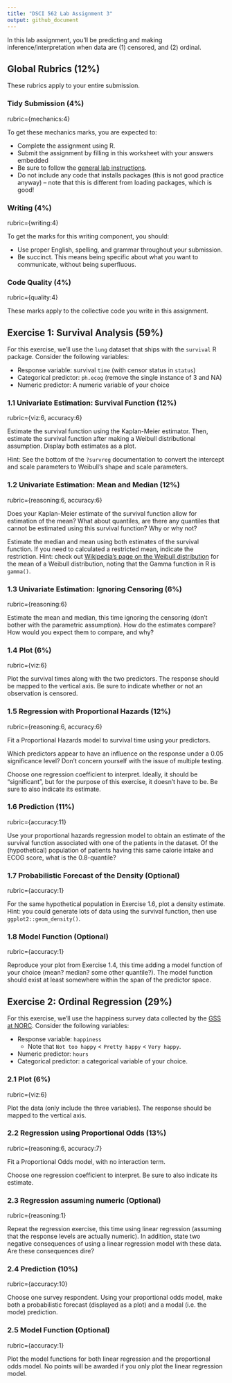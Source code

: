 ```yaml
---
title: "DSCI 562 Lab Assignment 3"
output: github_document
---
```


In this lab assignment, you'll be predicting and making inference/interpretation when data are (1) censored, and (2) ordinal.

## Global Rubrics (12%)

These rubrics apply to your entire submission.

### Tidy Submission (4%)
rubric={mechanics:4}

To get these mechanics marks, you are expected to:

- Complete the assignment using R.
- Submit the assignment by filling in this worksheet with your answers embedded
- Be sure to follow the [general lab instructions](https://ubc-mds.github.io/resources_pages/general_lab_instructions/).
- Do not include any code that installs packages (this is not good practice anyway) -- note that this is different from loading packages, which is good!

### Writing (4%)
rubric={writing:4}

To get the marks for this writing component, you should:

- Use proper English, spelling, and grammar throughout your submission.
- Be succinct. This means being specific about what you want to communicate, without being superfluous.

### Code Quality (4%)
rubric={quality:4}

These marks apply to the collective code you write in this assignment.

## Exercise 1: Survival Analysis (59%)

For this exercise, we'll use the `lung` dataset that ships with the `survival` R package. Consider the following variables:

- Response variable: survival `time` (with censor status in `status`)
- Categorical predictor: `ph.ecog` (remove the single instance of 3 and NA)
- Numeric predictor: A numeric variable of your choice


### 1.1 Univariate Estimation: Survival Function (12%)
rubric={viz:6, accuracy:6}

Estimate the survival function using the Kaplan-Meier estimator. Then, estimate the survival function after making a Weibull distributional assumption. Display both estimates as a plot.

Hint: See the bottom of the `?survreg` documentation to convert the intercept and scale parameters to Weibull's shape and scale parameters. 

### 1.2 Univariate Estimation: Mean and Median (12%)
rubric={reasoning:6, accuracy:6}

Does your Kaplan-Meier estimate of the survival function allow for estimation of the mean? What about quantiles, are there any quantiles that cannot be estimated using this survival function? Why or why not?

Estimate the median and mean using both estimates of the survival function. If you need to calculated a restricted mean, indicate the restriction. Hint: check out [Wikipedia's page on the Weibull distribution](https://en.wikipedia.org/wiki/Weibull_distribution) for the mean of a Weibull distribution, noting that the Gamma function in R is `gamma()`.


### 1.3 Univariate Estimation: Ignoring Censoring (6%)
rubric={reasoning:6}

Estimate the mean and median, this time ignoring the censoring (don't bother with the parametric assumption). How do the estimates compare? How would you expect them to compare, and why?


### 1.4 Plot (6%)
rubric={viz:6}

Plot the survival times along with the two predictors. The response should be mapped to the vertical axis. Be sure to indicate whether or not an observation is censored.


### 1.5 Regression with Proportional Hazards (12%)
rubric={reasoning:6, accuracy:6}

Fit a Proportional Hazards model to survival time using your predictors.  


Which predictors appear to have an influence on the response under a 0.05 significance level? Don't concern yourself with the issue of multiple testing.


Choose one regression coefficient to interpret. Ideally, it should be "significant", but for the purpose of this exercise, it doesn't have to be. Be sure to also indicate its estimate.


### 1.6 Prediction (11%)
rubric={accuracy:11}

Use your proportional hazards regression model to obtain an estimate of the survival function associated with one of the patients in the dataset. Of the (hypothetical) population of patients having this same calorie intake and ECOG score, what is the 0.8-quantile?


### 1.7 Probabilistic Forecast of the Density (Optional)
rubric={accuracy:1}

For the same hypothetical population in Exercise 1.6, plot a density estimate. Hint: you could generate lots of data using the survival function, then use `ggplot2::geom_density()`. 

### 1.8 Model Function (Optional)
rubric={accuracy:1}

Reproduce your plot from Exercise 1.4, this time adding a model function of your choice (mean? median? some other quantile?). The model function should exist at least somewhere within the span of the predictor space. 

## Exercise 2: Ordinal Regression (29%)

For this exercise, we'll use the happiness survey data collected by the [GSS at NORC](http://gss.norc.org/Get-The-Data). Consider the following variables:

- Response variable: `happiness`
    - Note that `Not too happy` < `Pretty happy` < `Very happy`.
- Numeric predictor: `hours`
- Categorical predictor: a categorical variable of your choice.


### 2.1 Plot (6%)
rubric={viz:6}

Plot the data (only include the three variables). The response should be mapped to the vertical axis.

### 2.2 Regression using Proportional Odds (13%)
rubric={reasoning:6, accuracy:7}

Fit a Proportional Odds model, with no interaction term. 

Choose one regression coefficient to interpret. Be sure to also indicate its estimate.


### 2.3 Regression assuming numeric (Optional)
rubric={reasoning:1}

Repeat the regression exercise, this time using linear regression (assuming that the response levels are actually numeric). In addition, state two negative consequences of using a linear regression model with these data. Are these consequences dire?

### 2.4 Prediction (10%)
rubric={accuracy:10}

Choose one survey respondent. Using your proportional odds model, make both a probabilistic forecast (displayed as a plot) and a modal (i.e. the mode) prediction.

### 2.5 Model Function (Optional)
rubric={accuracy:1}

Plot the model functions for both linear regression and the proportional odds model. No points will be awarded if you only plot the linear regression model.
